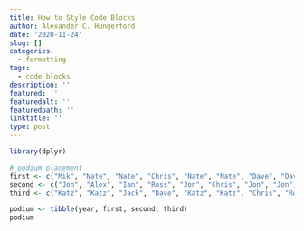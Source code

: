 ```yaml
---
title: How to Style Code Blocks
author: Alexander C. Hungerford
date: '2020-11-24'
slug: []
categories:
  - formatting
tags:
  - code blocks
description: ''
featured: ''
featuredalt: ''
featuredpath: ''
linktitle: ''
type: post
---
```


```r
library(dplyr)
```


```r
# podium placement
first <- c("Mik", "Nate", "Nate", "Chris", "Nate", "Nate", "Dave", "Dave")
second <- c("Jon", "Alex", "Ian", "Ross", "Jon", "Chris", "Jon", "Jon")
third <- c("Katz", "Katz", "Jack", "Dave", "Katz", "Katz", "Chris", "Ross")

podium <- tibble(year, first, second, third)
podium

```

